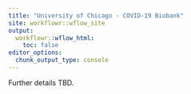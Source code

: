 ```yaml
---
title: "University of Chicago - COVID-19 Biobank"
site: workflowr::wflow_site
output:
  workflowr::wflow_html:
    toc: false
editor_options:
  chunk_output_type: console
---
```


Further details TBD.
